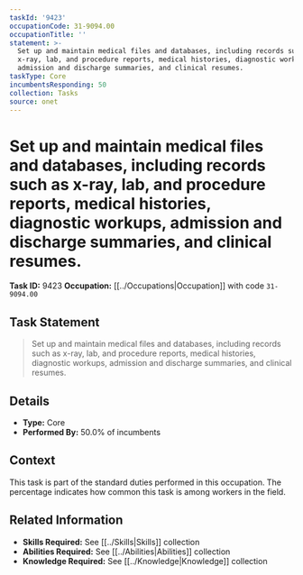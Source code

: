 ```yaml
---
taskId: '9423'
occupationCode: 31-9094.00
occupationTitle: ''
statement: >-
  Set up and maintain medical files and databases, including records such as
  x-ray, lab, and procedure reports, medical histories, diagnostic workups,
  admission and discharge summaries, and clinical resumes.
taskType: Core
incumbentsResponding: 50
collection: Tasks
source: onet
---
```

# Set up and maintain medical files and databases, including records such as x-ray, lab, and procedure reports, medical histories, diagnostic workups, admission and discharge summaries, and clinical resumes.

**Task ID:** 9423
**Occupation:** [[../Occupations|Occupation]] with code `31-9094.00`

## Task Statement

> Set up and maintain medical files and databases, including records such as x-ray, lab, and procedure reports, medical histories, diagnostic workups, admission and discharge summaries, and clinical resumes.

## Details

- **Type:** Core
- **Performed By:** 50.0% of incumbents

## Context

This task is part of the standard duties performed in this occupation. The percentage indicates how common this task is among workers in the field.

## Related Information

- **Skills Required:** See [[../Skills|Skills]] collection
- **Abilities Required:** See [[../Abilities|Abilities]] collection
- **Knowledge Required:** See [[../Knowledge|Knowledge]] collection
